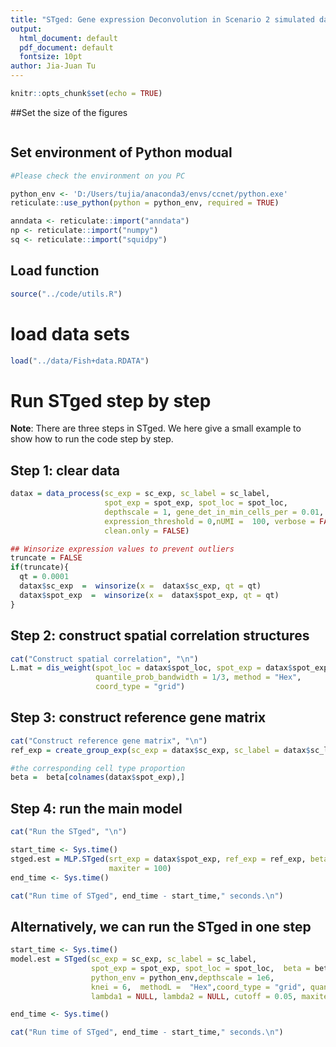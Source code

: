 ---
title: "STged: Gene expression Deconvolution in Scenario 2 simulated datasets"
output:
  html_document: default
  pdf_document: default
  fontsize: 10pt
author: Jia-Juan Tu
---


```{r setup, include=FALSE}
knitr::opts_chunk$set(echo = TRUE)
```

##Set the size of the figures
```{r, fig.height=7, fig.width=6, size="small", fig.align="center"}

```

## Set environment of Python modual
```{r}
#Please check the environment on you PC

python_env <- 'D:/Users/tujia/anaconda3/envs/ccnet/python.exe'
reticulate::use_python(python = python_env, required = TRUE)

anndata <- reticulate::import("anndata")
np <- reticulate::import("numpy")
sq <- reticulate::import("squidpy")

```

## Load function
```{r}
source("../code/utils.R")

```


# load data sets
```{r}

load("../data/Fish+data.RDATA")

```

# Run STged step by step
**Note**: There are three steps in STged. We here give a small example to show how to run the code step by step.

## Step 1: clear data
```{r}

datax = data_process(sc_exp = sc_exp, sc_label = sc_label, 
                     spot_exp = spot_exp, spot_loc = spot_loc,
                     depthscale = 1, gene_det_in_min_cells_per = 0.01, 
                     expression_threshold = 0,nUMI =  100, verbose = FALSE,
                     clean.only = FALSE)

## Winsorize expression values to prevent outliers  
truncate = FALSE
if(truncate){
  qt = 0.0001
  datax$sc_exp  =  winsorize(x =  datax$sc_exp, qt = qt)
  datax$spot_exp  =  winsorize(x =  datax$spot_exp, qt = qt)
}

```

## Step 2: construct spatial correlation structures
```{r}

cat("Construct spatial correlation", "\n")
L.mat = dis_weight(spot_loc = datax$spot_loc, spot_exp = datax$spot_exp, k = 6, 
                   quantile_prob_bandwidth = 1/3, method = "Hex", 
                   coord_type = "grid")


```

## Step 3: construct reference gene matrix
```{r}
cat("Construct reference gene matrix", "\n")
ref_exp = create_group_exp(sc_exp = datax$sc_exp, sc_label = datax$sc_label)

#the corresponding cell type proportion
beta =  beta[colnames(datax$spot_exp),]

```


## Step 4: run the main model
```{r}
cat("Run the STged", "\n")

start_time <- Sys.time()
stged.est = MLP.STged(srt_exp = datax$spot_exp, ref_exp = ref_exp, beta.type = beta,  w = L.mat$dis_weight, lambda1 = NULL, lambda2 = NULL,  cutoff = 0.05, epsilon = 1e-5,  
                      maxiter = 100)
end_time <- Sys.time()

cat("Run time of STged", end_time - start_time," seconds.\n")


```


## Alternatively, we can run the STged in one step
```{r eval=FALSE, warning=FALSE, include=TRUE}

start_time <- Sys.time()
model.est = STged(sc_exp = sc_exp, sc_label = sc_label, 
                  spot_exp = spot_exp, spot_loc = spot_loc,  beta = beta,
                  python_env = python_env,depthscale = 1e6,
                  knei = 6,  methodL =  "Hex",coord_type = "grid", quantile_prob_bandwidth = 1/3,
                  lambda1 = NULL, lambda2 = NULL, cutoff = 0.05, maxiter = 500,  epsilon = 1e-5)

end_time <- Sys.time()

cat("Run time of STged", end_time - start_time," seconds.\n")


```



